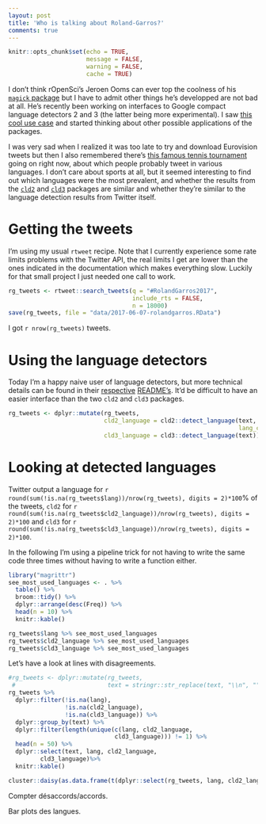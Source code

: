 ```yaml
---
layout: post
title: 'Who is talking about Roland-Garros?'
comments: true
---
```


```r
knitr::opts_chunk$set(echo = TRUE,
                      message = FALSE,
                      warning = FALSE, 
                      cache = TRUE)
```

I don't think rOpenSci's Jeroen Ooms can ever top the coolness of his [`magick` package](https://github.com/ropensci/magick) but I have to admit other things he's developped are not bad at all. He's recently been working on interfaces to Google compact language detectors 2 and 3 (the latter being more experimental). I saw [this cool use case](http://marcbeldata.github.io/Language-use-MP-Twitter/) and started thinking about other possible applications of the packages. 

I was very sad when I realized it was too late to try and download Eurovision tweets but then I also remembered there's [this famous tennis tournament](https://en.wikipedia.org/wiki/French_Open) going on right now, about which people probably tweet in various languages. I don't care about sports at all, but it seemed interesting to find out which languages were the most prevalent, and whether the results from the [`cld2`](https://github.com/ropensci/cld2) and [`cld3`](https://github.com/ropensci/cld3) packages are similar and whether they're similar to the language detection results from Twitter itself.


<!--more-->

# Getting the tweets

I'm using my usual `rtweet` recipe. Note that I currently experience some rate limits problems with the Twitter API, the real limits I get are lower than the ones indicated in the documentation which makes everything slow. Luckily for that small project I just needed one call to work.

```r
rg_tweets <- rtweet::search_tweets(q = "#RolandGarros2017",
                                   include_rts = FALSE,
                                   n = 18000)
save(rg_tweets, file = "data/2017-06-07-rolandgarros.RData")
```

I got `r nrow(rg_tweets)` tweets.

# Using the language detectors

Today I'm a happy naive user of language detectors, but more technical details can be found in their [respective](https://github.com/CLD2Owners/cld2) [README's](https://github.com/google/cld3#readme). It'd be difficult to have an easier interface than the two `cld2` and `cld3` packages.

```r
rg_tweets <- dplyr::mutate(rg_tweets, 
                           cld2_language = cld2::detect_language(text,
                                                                 lang_code = TRUE), 
                           cld3_language = cld3::detect_language(text))

```


# Looking at detected languages

Twitter output a language for `r round(sum(!is.na(rg_tweets$lang))/nrow(rg_tweets), digits = 2)*100`% of the tweets, `cld2` for `r round(sum(!is.na(rg_tweets$cld2_language))/nrow(rg_tweets), digits = 2)*100` and `cld3` for `r round(sum(!is.na(rg_tweets$cld3_language))/nrow(rg_tweets), digits = 2)*100`.

In the following I'm using a pipeline trick for not having to write the same code three times without having to write a function either.

```r
library("magrittr")
see_most_used_languages <- . %>%
  table() %>%
  broom::tidy() %>%
  dplyr::arrange(desc(Freq)) %>%
  head(n = 10) %>%
  knitr::kable()

rg_tweets$lang %>% see_most_used_languages
rg_tweets$cld2_language %>% see_most_used_languages
rg_tweets$cld3_language %>% see_most_used_languages
```

Let's have a look at lines with disagreements.

```r
#rg_tweets <- dplyr::mutate(rg_tweets, 
 #                          text = stringr::str_replace(text, "\\n", ""))
rg_tweets %>%
  dplyr::filter(!is.na(lang),
                !is.na(cld2_language),
                !is.na(cld3_language)) %>%
  dplyr::group_by(text) %>%
  dplyr::filter(length(unique(c(lang, cld2_language,
                              cld3_language))) != 1) %>%
  head(n = 50) %>%
  dplyr::select(text, lang, cld2_language,
         cld3_language)%>%
  knitr::kable()

```

```r
cluster::daisy(as.data.frame(t(dplyr::select(rg_tweets, lang, cld2_language, cld3_language))))

```

Compter désaccords/accords.

Bar plots des langues.
